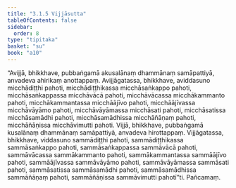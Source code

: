 ```yaml
---
title: "3.1.5 Vijjāsutta"
tableOfContents: false
sidebar:
  order: 8
type: "tipitaka"
basket: "su"
book: "a10"
---
```



<DynamicBreadcrumb />

<Division number="105" book="a10" bookNo="17" page="429">

<Paragraph number="938" book="a10">
“Avijjā, bhikkhave, pubbaṅgamā akusalānaṃ dhammānaṃ samāpattiyā, anvadeva ahirikaṃ anottappaṃ. Avijjāgatassa, bhikkhave, aviddasuno micchādiṭṭhi pahoti, micchādiṭṭhikassa micchāsaṅkappo pahoti, micchāsaṅkappassa micchāvācā pahoti, micchāvācassa micchākammanto pahoti, micchākammantassa micchāājīvo pahoti, micchāājīvassa micchāvāyāmo pahoti, micchāvāyāmassa micchāsati pahoti, micchāsatissa micchāsamādhi pahoti, micchāsamādhissa micchāñāṇaṃ pahoti, micchāñāṇissa micchāvimutti pahoti.
</Paragraph>

<Paragraph number="939" book="a10">
Vijjā, bhikkhave, pubbaṅgamā kusalānaṃ dhammānaṃ samāpattiyā, anvadeva hirottappaṃ. Vijjāgatassa, bhikkhave, viddasuno sammādiṭṭhi pahoti, sammādiṭṭhikassa sammāsaṅkappo pahoti, sammāsaṅkappassa sammāvācā pahoti, sammāvācassa sammākammanto pahoti, sammākammantassa sammāājīvo pahoti, sammāājīvassa sammāvāyāmo pahoti, sammāvāyāmassa sammāsati pahoti, sammāsatissa sammāsamādhi pahoti, sammāsamādhissa sammāñāṇaṃ pahoti, sammāñāṇissa sammāvimutti pahotī”ti.

</Paragraph>
</Division>

<Paragraph number="940" type="center" book="a10">
Pañcamaṃ.
</Paragraph>